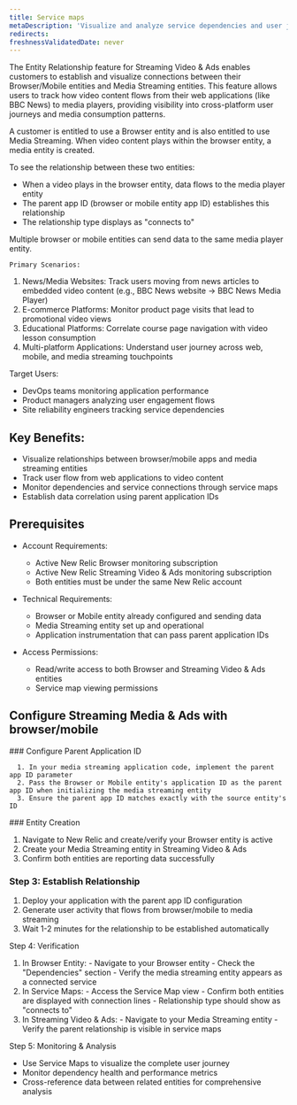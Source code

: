```yaml
---
title: Service maps
metaDescription: 'Visualize and analyze service dependencies and user journeys in New Relic.'
redirects:
freshnessValidatedDate: never
---
```


The Entity Relationship feature for Streaming Video & Ads enables customers to establish and visualize connections between their Browser/Mobile entities and Media Streaming entities. This feature allows users to track how video content flows from their web applications (like BBC News) to media players, providing visibility into cross-platform user journeys and media consumption patterns.

A customer is entitled to use a Browser entity and is also entitled to use Media Streaming. When video content plays within the browser entity, a media entity
  is created.

  To see the relationship between these two entities:
  - When a video plays in the browser entity, data flows to the media player entity
  - The parent app ID (browser or mobile entity app ID) establishes this relationship
  - The relationship type displays as "connects to"

  Multiple browser or mobile entities can send data to the same media player entity.

    Primary Scenarios:

  1. News/Media Websites: Track users moving from news articles to embedded video content (e.g., BBC News website → BBC News Media Player)
  2. E-commerce Platforms: Monitor product page visits that lead to promotional video views
  3. Educational Platforms: Correlate course page navigation with video lesson consumption
  4. Multi-platform Applications: Understand user journey across web, mobile, and media streaming touchpoints

  Target Users:

  - DevOps teams monitoring application performance
  - Product managers analyzing user engagement flows
  - Site reliability engineers tracking service dependencies

## Key Benefits:
  - Visualize relationships between browser/mobile apps and media streaming entities
  - Track user flow from web applications to video content
  - Monitor dependencies and service connections through service maps
  - Establish data correlation using parent application IDs

## Prerequisites

  - Account Requirements:
    - Active New Relic Browser monitoring subscription
    - Active New Relic Streaming Video & Ads monitoring subscription
    - Both entities must be under the same New Relic account

  - Technical Requirements:
    - Browser or Mobile entity already configured and sending data
    - Media Streaming entity set up and operational
    - Application instrumentation that can pass parent application IDs

  - Access Permissions:
    - Read/write access to both Browser and Streaming Video & Ads entities
    - Service map viewing permissions

## Configure Streaming Media & Ads with browser/mobile

<Steps>
  <Step>
    ### Configure Parent Application ID

      1. In your media streaming application code, implement the parent app ID parameter
      2. Pass the Browser or Mobile entity's application ID as the parent app ID when initializing the media streaming entity
      3. Ensure the parent app ID matches exactly with the source entity's ID
  </Step>

  <Step>
    ### Entity Creation

  1. Navigate to New Relic and create/verify your Browser entity is active
  2. Create your Media Streaming entity in Streaming Video & Ads
  3. Confirm both entities are reporting data successfully

  ### Step 3: Establish Relationship

  1. Deploy your application with the parent app ID configuration
  2. Generate user activity that flows from browser/mobile to media streaming
  3. Wait 1-2 minutes for the relationship to be established automatically

  Step 4: Verification

  1. In Browser Entity:
    - Navigate to your Browser entity
    - Check the "Dependencies" section
    - Verify the media streaming entity appears as a connected service
  2. In Service Maps:
    - Access the Service Map view
    - Confirm both entities are displayed with connection lines
    - Relationship type should show as "connects to"
  3. In Streaming Video & Ads:
    - Navigate to your Media Streaming entity
    - Verify the parent relationship is visible in service maps

  Step 5: Monitoring & Analysis

  - Use Service Maps to visualize the complete user journey
  - Monitor dependency health and performance metrics
  - Cross-reference data between related entities for comprehensive analysis
  </Step>
</Steps>
